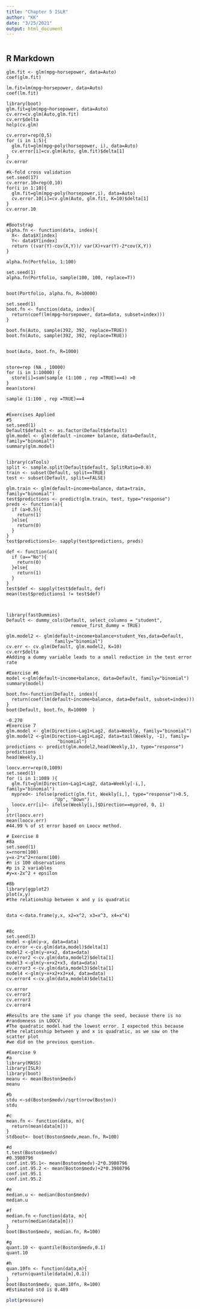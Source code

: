 ---
title: "Chapter 5 ISLR"
author: "KK"
date: "3/25/2021"
output: html_document
---

```{r setup, include=FALSE}

```

## R Markdown


```{}
glm.fit <- glm(mpg~horsepower, data=Auto)
coef(glm.fit)

lm.fit=lm(mpg~horsepower, data=Auto)
coef(lm.fit)

library(boot)
glm.fit=glm(mpg~horsepower, data=Auto)
cv.err=cv.glm(Auto,glm.fit)
cv.err$delta
help(cv.glm)

cv.error=rep(0,5)
for (i in 1:5){
  glm.fit=glm(mpg~poly(horsepower, i), data=Auto)
  cv.error[i]=cv.glm(Auto, glm.fit)$delta[1]
}
cv.error

#k-fold cross validation
set.seed(17)
cv.error.10=rep(0,10)
for(i in 1:10){
  glm.fit=glm(mpg~poly(horsepower,i), data=Auto)
  cv.error.10[i]=cv.glm(Auto, glm.fit, K=10)$delta[1]
}
cv.error.10


#Bootstrap
alpha.fn <- function(data, index){
  X<- data$X[index]
  Y<- data$Y[index]
  return ((var(Y)-cov(X,Y))/ var(X)+var(Y)-2*cov(X,Y))
}

alpha.fn(Portfolio, 1:100)

set.seed(1)
alpha.fn(Portfolio, sample(100, 100, replace=T))


boot(Portfolio, alpha.fn, R=10000)

set.seed(1)
boot.fn <- function(data, index){
  return(coef(lm(mpg~horsepower, data=data, subset=index)))
}

boot.fn(Auto, sample(392, 392, replace=TRUE))
boot.fn(Auto, sample(392, 392, replace=TRUE))


boot(Auto, boot.fn, R=1000)


store=rep (NA , 10000)
for (i in 1:10000) {
  store[i]=sum(sample (1:100 , rep =TRUE)==4) >0
}
mean(store)

sample (1:100 , rep =TRUE)==4


#Exercises Applied
#5
set.seed(1)
Default$default <- as.factor(Default$default)
glm.model <- glm(default ~income+ balance, data=Default, family="binomial")
summary(glm.model)


library(caTools)
split <- sample.split(Default$default, SplitRatio=0.8)
train <- subset(Default, split==TRUE)
test <- subset(Default, split==FALSE)

glm.train <- glm(default~income+balance, data=train, family="binomial")
test$predictions <- predict(glm.train, test, type="response")
preds <- function(a){
  if (a>0.5){
    return(1)
  }else{
    return(0)
  }
}
test$predictions1<- sapply(test$predictions, preds)

def <- function(a){
  if (a=="No"){
    return(0)
  }else{
    return(1)
  }
}
test$def <- sapply(test$default, def)
mean(test$predictions1 != test$def)



library(fastDummies)
Default <- dummy_cols(Default, select_columns = "student", 
                        remove_first_dummy = TRUE)

glm.model2 <- glm(default~income+balance+student_Yes,data=Default,
                  family="binomial")
cv.err <- cv.glm(Default, glm.model2, K=10)
cv.err$delta
#Adding a dummy variable leads to a small reduction in the test error rate

#Exercise #6
model <-glm(default~income+balance, data=Default, family="binomial")
summary(model)

boot.fn<-function(Default, index){
  return(coef(lm(default~income+balance, data=Default, subset=index)))
}
boot(Default, boot.fn, R=10000  )

-0.270     
#Exercise 7
glm.model <- glm(Direction~Lag1+Lag2, data=Weekly, family="binomial")
glm.model2 <-glm(Direction~Lag1+Lag2, data=tail(Weekly, -1), family=
                   "binomial")
predictions <- predict(glm.model2,head(Weekly,1), type="response")
predictions
head(Weekly,1)

loocv.err=rep(0,1089)
set.seed(1)
for (i in 1:1089 ){
  glm.fit=glm(Direction~Lag1+Lag2, data=Weekly[-i,], family="binomial")
  mypred<- ifelse(predict(glm.fit, Weekly[i,], type="response")>0.5,
                  "Up", "Down")
  loocv.err[i]<- ifelse(Weekly[i,]$Direction==mypred, 0, 1)
}
str(loocv.err)
mean(loocv.err)
#44.99 % of st error based on Loocv method.

# Exercise 8
#8a
set.seed(1)
x=rnorm(100)
y=x-2*x^2+rnorm(100)
#n is 100 observations
#p is 2 variables
#y=x-2x^2 + epsilon

#8b
library(ggplot2)
plot(x,y)
#the relationship between x and y is quadratic


data <-data.frame(y,x, x2=x^2, x3=x^3, x4=x^4)


#8c
set.seed(3)
model <-glm(y~x, data=data)
cv.error <-cv.glm(data,model)$delta[1]
model2 <-glm(y~x+x2, data=data)
cv.error2 <-cv.glm(data,model2)$delta[1]
model3 <-glm(y~x+x2+x3, data=data)
cv.error3 <-cv.glm(data,model3)$delta[1]
model4 <-glm(y~x+x2+x3+x4, data=data)
cv.error4 <-cv.glm(data,model4)$delta[1]

cv.error
cv.error2
cv.error3
cv.error4

#Results are the same if you change the seed, because there is no
#randomness in LOOCV. 
#The quadratic model had the lowest error. I expected this because 
#the relationship between y and x is quadratic, as we saw on the scatter plot 
#we did on the previous question.

#Exercise 9
#a
library(MASS)
library(ISLR)
library(boot)
meanu <- mean(Boston$medv)
meanu

#b
stdu <-sd(Boston$medv)/sqrt(nrow(Boston))
stdu

#c
mean.fn <- function(data, m){
  return(mean(data[m]))
}
stdboot<- boot(Boston$medv,mean.fn, R=100)

#d
t.test(Boston$medv)
#0.3980796
conf.int.95.1<- mean(Boston$medv)-2*0.3980796
conf.int.95.2 <- mean(Boston$medv)+2*0.3980796
conf.int.95.1
conf.int.95.2 

#e
median.u <- median(Boston$medv)
median.u

#f
median.fn <-function(data, m){
  return(median(data[m]))
}
boot(Boston$medv, median.fn, R=100)

#g
quant.10 <- quantile(Boston$medv,0.1)
quant.10

#h
quan.10fn <- function(data,m){
  return(quantile(data[m],0.1))
}
boot(Boston$medv, quan.10fn, R=100)
#Estimated std is 0.489

```



```{r pressure, echo=FALSE}
plot(pressure)
```

